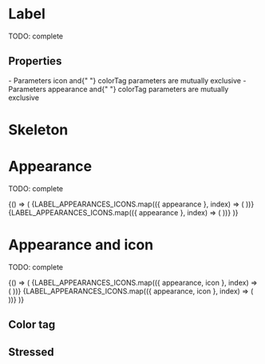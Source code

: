 

<Meta title="Atomic components/Label" component={Label} />

# Label

TODO: complete

<Preview>
  <Story name="default" parameters={{ decorators: [withKnobs, withA11y] }}>
    <Label
      id="id-1"
      icon={LABEL_APPEARANCES_ICONS[0].icon}
      label={text("label", "Text")}
    />
  </Story>
</Preview>

## Properties

<Props of={Label} />
<Text>
  - Parameters <Text appearance="primary">icon </Text> and{" "}
  <Text appearance="primary"> colorTag </Text> parameters are mutually exclusive
</Text>
<Text>
  - Parameters <Text appearance="primary">appearance </Text> and{" "}
  <Text appearance="primary"> colorTag </Text> parameters are mutually exclusive
</Text>

# Skeleton

<Preview>
  <Story name="skeleton" parameters={{ decorators: [withKnobs, withA11y] }}>
    <Label.Skeleton />
  </Story>
</Preview>

# Appearance

TODO: complete

<Preview withToolbar>
  <Story name="appearance">
    {() => (
      <Stack column align="stretch">
        <Stack.Item>
          <Stack wrap>
            {LABEL_APPEARANCES_ICONS.map(({ appearance }, index) => (
              <Stack.Item key={index}>
                <Label
                  id={`id-${index}`}
                  appearance={appearance}
                  label={appearance}
                />
              </Stack.Item>
            ))}
          </Stack>
        </Stack.Item>
        <Stack.Item>
          <Stack wrap>
            {LABEL_APPEARANCES_ICONS.map(({ appearance }, index) => (
              <Stack.Item key={index}>
                <Label
                  id={`id-${index}`}
                  appearance={appearance}
                  label={appearance}
                  onClick={action("onClick")}
                />
              </Stack.Item>
            ))}
          </Stack>
        </Stack.Item>
      </Stack>
    )}
  </Story>
</Preview>

# Appearance and icon

TODO: complete

<Preview withToolbar>
  <Story name="appearance and icon">
    {() => (
      <Stack column align="stretch">
        <Stack.Item>
          <Stack wrap>
            {LABEL_APPEARANCES_ICONS.map(({ appearance, icon }, index) => (
              <Stack.Item key={index}>
                <Label
                  id={`id-${index}`}
                  appearance={appearance}
                  label={appearance}
                  icon={icon}
                />
              </Stack.Item>
            ))}
          </Stack>
        </Stack.Item>
        <Stack.Item>
          <Stack wrap>
            {LABEL_APPEARANCES_ICONS.map(({ appearance, icon }, index) => (
              <Stack.Item key={index}>
                <Label
                  id={`id-${index}`}
                  appearance={appearance}
                  label={appearance}
                  icon={icon}
                  onClick={action("onClick")}
                />
              </Stack.Item>
            ))}
          </Stack>
        </Stack.Item>
      </Stack>
    )}
  </Story>
</Preview>

## Color tag

<Preview>
  <Story name="color tag" parameters={{ decorators: [withKnobs, withA11y] }}>
    <Stack wrap>
      <Stack.Item>
        <Label
          id="id-1"
          colorTag={color("colorTag1", "#ff0000")}
          label="Label without action"
        />
      </Stack.Item>
      <Stack.Item>
        <Label
          id="id-2"
          colorTag={color("colorTag2", "#4a90e2")}
          label="Label with action"
          onClick={action("onClick")}
        />
      </Stack.Item>
    </Stack>
  </Story>
</Preview>

## Stressed

<Preview>
  <Story name="stressed" parameters={{ decorators: [withKnobs, withA11y] }}>
    <Label id="id-1" label={LOREM_STRESS} />
  </Story>
</Preview>
